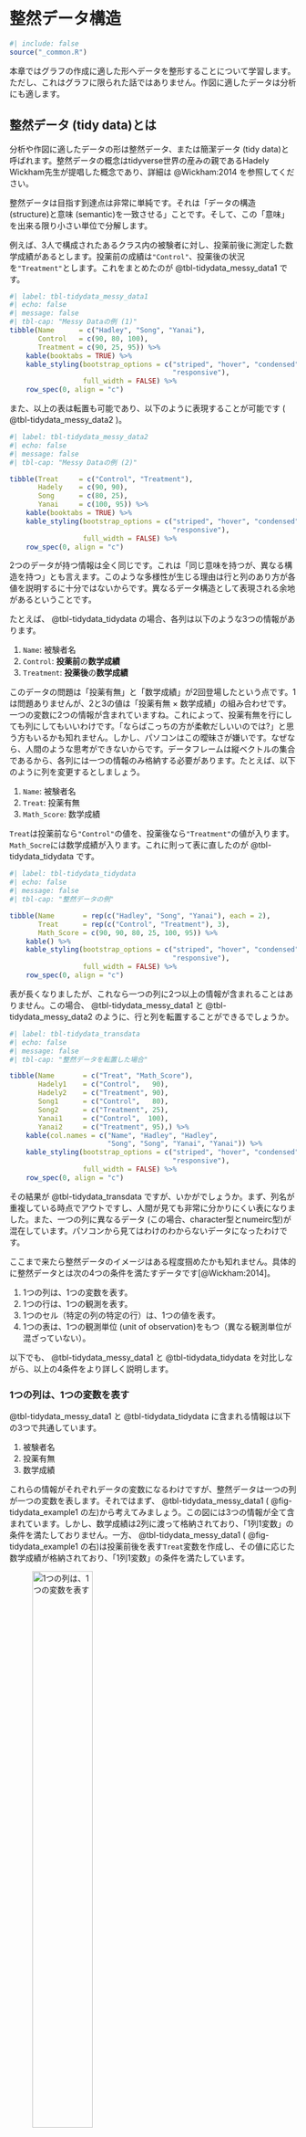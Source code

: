 # 整然データ構造 {#sec-tidydata}

```r
#| include: false
source("_common.R")
```

本章ではグラフの作成に適した形へデータを整形することについて学習します。ただし、これはグラフに限られた話ではありません。作図に適したデータは分析にも適します。

## 整然データ (tidy data)とは {#sec-tidydata-intro}

分析や作図に適したデータの形は整然データ、または簡潔データ (tidy data)と呼ばれます。整然データの概念はtidyverse世界の産みの親であるHadely Wickham先生が提唱した概念であり、詳細は @Wickham:2014 を参照してください。

整然データは目指す到達点は非常に単純です。それは「データの構造 (structure)と意味 (semantic)を一致させる」ことです。そして、この「意味」を出来る限り小さい単位で分解します。

例えば、3人で構成されたあるクラス内の被験者に対し、投薬前後に測定した数学成績があるとします。投薬前の成績は`"Control"`、投薬後の状況を`"Treatment"`とします。これをまとめたのが @tbl-tidydata_messy_data1 です。

```r
#| label: tbl-tidydata_messy_data1
#| echo: false
#| message: false
#| tbl-cap: "Messy Dataの例 (1)"
tibble(Name      = c("Hadley", "Song", "Yanai"),
       Control   = c(90, 80, 100),
       Treatment = c(90, 25, 95)) %>%
    kable(booktabs = TRUE) %>%
    kable_styling(bootstrap_options = c("striped", "hover", "condensed",
                                        "responsive"),
                  full_width = FALSE) %>%
    row_spec(0, align = "c")
```

また、以上の表は転置も可能であり、以下のように表現することが可能です ( @tbl-tidydata_messy_data2 )。

```r
#| label: tbl-tidydata_messy_data2
#| echo: false
#| message: false
#| tbl-cap: "Messy Dataの例 (2)"

tibble(Treat     = c("Control", "Treatment"),
       Hadely    = c(90, 90),
       Song      = c(80, 25),
       Yanai     = c(100, 95)) %>%
    kable(booktabs = TRUE) %>%
    kable_styling(bootstrap_options = c("striped", "hover", "condensed",
                                        "responsive"),
                  full_width = FALSE) %>%
    row_spec(0, align = "c")
```

2つのデータが持つ情報は全く同じです。これは「同じ意味を持つが、異なる構造を持つ」とも言えます。このような多様性が生じる理由は行と列のあり方が各値を説明するに十分ではないからです。異なるデータ構造として表現される余地があるということです。

たとえば、 @tbl-tidydata_tidydata の場合、各列は以下のような3つの情報があります。

1. `Name`: 被験者名
2. `Control`: **投薬前**の**数学成績**
3. `Treatment`: **投薬後**の**数学成績**

このデータの問題は「投薬有無」と「数学成績」が2回登場したという点です。1は問題ありませんが、2と3の値は「投薬有無 $\times$ 数学成績」の組み合わせです。一つの変数に2つの情報が含まれていますね。これによって、投薬有無を行にしても列にしてもいいわけです。「ならばこっちの方が柔軟だしいいのでは?」と思う方もいるかも知れません。しかし、パソコンはこの曖昧さが嫌いです。なぜなら、人間のような思考ができないからです。データフレームは縦ベクトルの集合であるから、各列には一つの情報のみ格納する必要があります。たとえば、以下のように列を変更するとしましょう。

1. `Name`: 被験者名
2. `Treat`: 投薬有無
3. `Math_Score`: 数学成績

`Treat`は投薬前なら`"Control"`の値を、投薬後なら`"Treatment"`の値が入ります。`Math_Socre`には数学成績が入ります。これに則って表に直したのが @tbl-tidydata_tidydata です。

```r
#| label: tbl-tidydata_tidydata
#| echo: false
#| message: false
#| tbl-cap: "整然データの例"

tibble(Name       = rep(c("Hadley", "Song", "Yanai"), each = 2),
       Treat      = rep(c("Control", "Treatment"), 3),
       Math_Score = c(90, 90, 80, 25, 100, 95)) %>%
    kable() %>%
    kable_styling(bootstrap_options = c("striped", "hover", "condensed",
                                        "responsive"),
                  full_width = FALSE) %>%
    row_spec(0, align = "c")
```

表が長くなりましたが、これなら一つの列に2つ以上の情報が含まれることはありません。この場合、 @tbl-tidydata_messy_data1 と @tbl-tidydata_messy_data2 のように、行と列を転置することができるでしょうか。

```r
#| label: tbl-tidydata_transdata
#| echo: false
#| message: false
#| tbl-cap: "整然データを転置した場合"

tibble(Name       = c("Treat", "Math_Score"),
       Hadely1    = c("Control",   90),
       Hadely2    = c("Treatment", 90),
       Song1      = c("Control",   80),
       Song2      = c("Treatment", 25),
       Yanai1     = c("Control",  100),
       Yanai2     = c("Treatment", 95),) %>% 
    kable(col.names = c("Name", "Hadley", "Hadley",
                        "Song", "Song", "Yanai", "Yanai")) %>%
    kable_styling(bootstrap_options = c("striped", "hover", "condensed",
                                        "responsive"),
                  full_width = FALSE) %>%
    row_spec(0, align = "c")
```

その結果が @tbl-tidydata_transdata ですが、いかがでしょうか。まず、列名が重複している時点でアウトですし、人間が見ても非常に分かりにくい表になりました。また、一つの列に異なるデータ (この場合、character型とnumeirc型)が混在しています。パソコンから見てはわけのわからないデータになったわけです。

ここまで来たら整然データのイメージはある程度掴めたかも知れません。具体的に整然データとは次の4つの条件を満たすデータです[@Wickham:2014]。

1. 1つの列は、1つの変数を表す。
2. 1つの行は、1つの観測を表す。
3. 1つのセル（特定の列の特定の行）は、1つの値を表す。
4. 1つの表は、1つの観測単位 (unit of observation)をもつ（異なる観測単位が混ざっていない）。

以下でも、 @tbl-tidydata_messy_data1 と @tbl-tidydata_tidydata を対比しながら、以上の4条件をより詳しく説明します。

### 1つの列は、1つの変数を表す

@tbl-tidydata_messy_data1 と @tbl-tidydata_tidydata に含まれる情報は以下の3つで共通しています。

1. 被験者名
2. 投薬有無
3. 数学成績

これらの情報がそれぞれデータの変数になるわけですが、整然データは一つの列が一つの変数を表します。それではまず、 @tbl-tidydata_messy_data1 ( @fig-tidydata_example1 の左)から考えてみましょう。この図には3つの情報が全て含まれています。しかし、数学成績は2列に渡って格納されており、「1列1変数」の条件を満たしておりません。一方、 @tbl-tidydata_messy_data1 ( @fig-tidydata_example1 の右)は投薬前後を表す`Treat`変数を作成し、その値に応じた数学成績が格納されており、「1列1変数」の条件を満たしています。

![1つの列は、1つの変数を表す](Figs/Tidydata/TidyData1.png){#fig-tidydata_example1 width="50%" fig-align="center"}

「1列1変数」は整然データの最も基本となる条件であり、整然データ作成の出発点とも言えます。

### 1つの行は、1つの観測を表す

@fig-tidydata_example2 の左は一行当たり、いくつの観察が含まれているでしょうか。それを確認するためには、このデータが何を観察しているかを考える必要があります。このデータは投薬**前後**の数学成績を観察し、量的に測定したものです。つまり、同じ人に対して2回観察を行ったことになります。したがって、投薬前の数学成績と投薬後の数学成績は別の観察であり、 @fig-tidydata_example2 の左は3行の表ですが、実は6回分の観察が含まれていることになります。1行に2つの観察が載っていることですね。

![1つの行は、1つの観測を表す](Figs/Tidydata/TidyData2.png){#fig-tidydata_example2 width="50%" fig-align="center"}

一方、 @fig-tidydata_example2 の右は6行のデータであり、観察回数とデータの行数が一致しています。つまり、1行に1観察となります。

今回は数学成績しか測っていたいので、簡単な例ですが、実際のデータには曖昧な部分があります。たとえば、投薬によって血圧が変化する可能性があるため、最高血圧もまた投薬前後に測定したとします。それが @tbl-tidydata_blood の左です。

```r
#| label: tbl-tidydata_blood
#| echo: false
#| message: false
#| tbl-cap: "1行1観察の例"
#| tbl-subcap:
#|   - "雑然データ"
#|   - "整然データ"
#| layout-ncol: 2

df1 <- tibble(
  Name  = rep(c("Hadley", "Song", "Yanai"), each = 2),
  Treat = rep(c("Control", "Treatment"), 3),
  Math  = c(90, 90, 80, 25, 100, 95),
  Blood = c(110, 115, 95, 110, 100, 95)
)

df2 <- df1 %>%
  pivot_longer(cols      = c(Math, Blood),
               names_to  = "Type",
               values_to = "Value")

kable(df1, booktabs = TRUE) %>%
  kable_styling(bootstrap_options = c("striped"))

kable(df2, booktabs = TRUE) %>%
  kable_styling(bootstrap_options = c("striped"))
```

3人に投薬前後に数学成績と最高血圧を測定した場合の観察回数は何回でしょう。3人 $\times$ 2時点 $\times$ 2指標の測定だから12回の測定でしょうか。ならば、 @tbl-tidydata_blood の右が整然データでしょう。しかし、この場合、1列1変数という条件が満たされなくなります。`Value`列には数学成績と血圧が混在しており、2つの変数になります。ならば、どれも整然データではないということでしょうか。実は整然データは @tbl-tidydata_blood の左です。なぜなら、「1観察=1値」ではないからです。データにおける観察とは観察単位ごとに測定された**値の集合**です。観察対象とは人や自治体、企業、国などだけでなく、時間も含まれます。たとえば、人の特徴 (性別、身長、所得、政治関心など)を測定しもの、ある日の特徴 (気温、株価など)を測定したもの全てが観察です。むろん、人 $\times$ 時間のような組み合わせが観察単位ともなり得ます。この一つ一つの観察単位から得られた値の集合が観察です。 @tbl-tidydata_blood の分析単位は「人 $\times$ 時間」です。成績や最高血圧は分析単位が持つ特徴や性質であって、分析単位ではありません。


### 1つのセルは、1つの値を表す

この条件に反するケースはあまりないかも知れません。たとえば、「Hadleyは処置前後の数学成績が同じだし、一行にまとめよう」という意味で @fig-tidydata_example3 の左のような表を作る方もいるかも知れませんが、あまりいないでしょう。

![1つのセルは、1つの値を表す](Figs/Tidydata/TidyData3.png){#fig-tidydata_example3 width="50%" fig-align="center"}

@fig-tidydata_example3 の例は「1セル1値」の条件に明らかに反します。しかし、基準が曖昧な変数もあり、その一つが日付です。

```r
#| label: tbl-tidydata_date_table
#| echo: false
#| message: false
#| tbl-cap: "日付の扱い方"
#| tbl-subcap:
#|   - "雑然データ?"
#|   - "整然データ?"
#| layout-ncol: 2

df1 <- tibble(
  Date  = c("2020/06/29", "2020/06/30", "2020/07/01", 
            "2020/07/02", "2020/07/03"),
  Stock = c(100, 105, 110, 85, 90)
)

df2 <- df1 %>%
  separate(Date, into = c("Year", "Month", "Date"), 
           sep = "/", convert = TRUE)

kable(df1, booktabs = TRUE) %>%
  kable_styling(bootstrap_options = c("striped"))

kable(df2, booktabs = TRUE) %>%
  kable_styling(bootstrap_options = c("striped"))
```

@tbl-tidydata_date_table の左側の表はどうでしょうか。5日間の株価を記録した架空のデータですが、たしかに`Date`列には日付が1つずつ、`Stock`には株価の値が1つずつ格納されています。しかし、解釈によっては「`Date`に年、月、日といった3つの値が含まれているぞ」と見ることもできます。この解釈に基づく場合、 @tbl-tidydata_date_table の右側の表が整然データとなり、左側は雑然データとなります。このケースは第一条件であった「一列一変数」とも関係します。なぜなら、`Date`という列が年・月・日といった3変数で構成されているとも解釈できるからです。

分析によっては左側のような表でも全く問題ないケースもあります。時系列分析でトレンド変数のみ必要ならこれでも十分に整然データと呼べます。しかし、季節変動などの要素も考慮するならば、左側は雑然データになります。データとしての使い勝手は右側の方が優れているのは確かです。

データを出来る限り細かく分解するほど情報量が豊かになりますが、それにも限度はあるでしょう。たとえば、「`Year`は実は世紀の情報も含まれているのでは...?」という解釈もできますが、これを反映してデータ整形を行うか否かは分析の目的と分析モデルによって異なります。この意味で、明らかな雑然データはあり得ますが、明らかな整然データは存在しないでしょう。どちらかといえば、整然さの度合いがあり、「これなら十分に整然データと言えないだろうか」と判断できれば十分ではないかと筆者 (Song)は考えます。

### 1つの表は、1つの観測単位をもつ

[e-stat](https://www.e-stat.go.jp)などから[国勢調査データ](https://www.e-stat.go.jp/stat-search/database?page=1&toukei=00200521&tstat=000001080615)をダウンロードした経験はあるでしょうか。以下の @fig-tidydata_example4 は2015年度国勢調査データの一部です。

![国勢調査データ](Figs/Tidydata/MessyData4.png){#fig-tidydata_example4 width="50%" fig-align="center"}

このデータの観察単位はなんでしょうか。データのの1行目は全国の人口を表しています。つまり、単位は国となります。しかし、2行目は北海道の人口です。この場合の観測単位は都道府県となります。つづいて、3行目は札幌市なので単位は市区町村になります。4行目は札幌市中央区、つまり観測単位が行政区になっています。そして14行目は函館市でまた単位は市区町村に戻っています。実際、会社や政府が作成するデータには @fig-tidydata_example4 や @fig-tidydata_example5 のようなものが多いです。とりわけ、 @fig-tidydata_example5 のように、最後の行に「合計」などが表記されている場合が多いです。

![1つの表は、1つの観測単位をもつ](Figs/Tidydata/TidyData4.png){#fig-tidydata_example5 width="50%" fig-align="center"}

このような表・データを作成することが悪いことではありません。むしろ、「読む」ための表ならこのような書き方が一般的でしょう。しかし、「分析」のためのデータは観察の単位を統一する必要があります。

## Wide型からLong型へ {#sec-tidydata-gather}

以下では「1列1変数」の条件を満たすデータの作成に便利な`pivot_longer()`と`pivot_wider()`関数について解説します。この関数群はおなじみの{dplyr}でなく、{tidyr}パッケージが提供している関数ですが、どれも{tidyverse}パッケージ群に含まれているため、{tidyverse}パッケージを読み込むだけで十分です。本節では`pivot_longer()`を、次節では`pivot_wider()`を取り上げます。

まず、`pivot_longer()`ですが、この関数は比較的に新しい関数であり、これまでは{tidyr}の`gather()`関数が使われてきました。しかし、`gahter()`関数は将来、なくなる予定の関数であり、今から{tidyr}を学習する方は`pivot_*()`関数群に慣れておきましょう。

まずは{tidyverse}パッケージを読み込みます。

```r
#| eval: false
pacman::p_load(tidyverse)
```

今回は様々な形のデータを変形する作業をするので、あるデータセットを使うよりも、架空の簡単なデータを使います。

```r
df1 <- tibble(
  Name      = c("Hadley", "Song", "Yanai"),
  Control   = c(90, 80, 100),
  Treatment = c(90, 25, 95),
  Gender    = c("Male", "Female", "Female")
)

df1
```

このデータは既に指摘した通り「1列1変数」の条件を満たしております。この条件を満たすデータは以下のような形となります。

```r
#| echo: false
df1 %>%
  pivot_longer(cols      = c(Control, Treatment),
               names_to  = "Treat",
               values_to = "Math_Score")
```

`Treat`変数が作成され、元々は変数名であった`"Control"`と`"Treatment"`が値として格納されます。この変数をキー変数と呼びます。そして、キー変数の値に応じた数学成績が`Math_Score`という変数でまとめられました。この変数を値変数と呼びます。

「1列1変数」を満たさなかった最初のデータは「Wide型データ」、これを満たすようなデータは「Long型データ」と呼ばれます。これは**相対的**に最初のデータが横に広いから名付けた名前であって、「Wide型=雑然データ」もしくは「Long型=整然データ」ではないことに注意してください。実際、 @tbl-tidydata_blood はどれも同じ情報を持つ表であり、右の方がLong型データです。しかし、整然データはWide型である左の方ですね。つまり、「Long型データだから1列1変数だ」ということは間違いです。同じ情報を持つデータで、相対的にどれが横長か、縦長かの相対的な問題です。

Wide型データをLong型へ変換する関数が`pivot_longer()`であり、基本的な使い方は以下の通りです。

```r
#| eval: false
# pivot_longer()の使い方
データ名 %>%
  pivot_longer(cols      = c(まとめる変数1, まとめる変数2, ...),
               names_to  = "キー変数名",
               values_to = "値変数名")
```

ここでは同じ変数が`Control`と`Treatment`変数で分けられているため、まとめる変数はこの2つであり、`cols = c(Control, Treatment)`と指定します。`Control`と`Treatment`は`"`で囲んでも、囲まなくても同じです。また、{dplyr}の`select()`関数で使える変数選択の関数 (`starts_with()`、`where()`など)や`:`演算子も使用可能です。また、`cols`引数は`pivot_longer()`の第2引数であるため、`cols = `は省略可能です（第一引数はパイプにより既に渡されています）。

`names_to`と`values_to`引数はそれぞれキー変数名と値変数名を指定する引数で、ここは必ず`"`で囲んでください。この`df1`をLong型へ変換し、`df1_L`と名付けるコードが以下のコードです。

```r
df1_L <- df1 %>%
  pivot_longer(Control:Treatment,
               names_to  = "Treat",
               values_to = "Math_Score")

df1_L
```

これだけでも`pivot_longer()`関数を使ってWide型からLong型への変換は問題なくできますが、以下ではもうちょっと踏み込んだ使い方について解説します。「ここまでで十分だよ」という方は、ここを飛ばしても構いません。

今回の実習データ`df3`は3人の体重を3日間に渡って計測したものです。ただし、ドジっ子のSongは2日目にうっかり測るのを忘れており、欠損値となっています。

```r
df2 <- tibble(
  Name = c("Hadley", "Song", "Yanai"),
  Day1 = c(75, 120, 70),
  Day2 = c(73,  NA, 69),
  Day3 = c(71, 140, 71)
)

df2
```

まず、これをこれまでのやり方でLong型へ変形し、`df2_L`と名付けます。

```r
df2_L <- df2 %>%
  pivot_longer(starts_with("Day"),
               names_to  = "Days",
               values_to = "Weight")

df2_L
```

これでも問題ないかも知れませんが、以下のような操作を追加に行うとします。

1. `Weight`が欠損している行を除去する
2. `Days`列の値から`"Day"`を除去し、numeric型にする

以上の作業を行うには、{dplyr}が便利でしょう。ちなみに`str_remove()`関数が初めて登場しましたが、これについては第[-@sec-string]章で詳細に解説します。簡単に説明しますと、`str_remove("X123", "X")`は`"X123"`から`"X"`を除去し、`"123"`のみ残す関すです。残された値が数字のみであってもデータ型はcharacter型なので、もう一回、numeric型に変換する必要があります[^long2]。{dplyr}を使ったコードは以下の通りです。

[^long2]: 実は`parse_number()`を使えばもっと簡単ですが、これについては後ほど解説します。

```r
# 1. WeightがNAのケースを除去
# 2. Days変数の値から"Day"を除去
# 3. Days変数をnumeric型へ変換
df2_L %>%
  filter(!is.na(Weight)) %>%           # 1
  mutate(Days = str_remove(Days, "Day"), # 2
         Days = as.numeric(Days))        # 3
```

実はこの作業、`pivot_longer()`内で行うことも可能です。たとえば、`values_to`で指定した変数の値が欠損しているケースを除去するには`values_drop_na`引数を`TRUE`に指定するだけです。

```r
# Weight変数がNAのケースを除去する
df2 %>%
  pivot_longer(starts_with("Day"),
               names_to       = "Days",
               values_to      = "Weight",
               values_drop_na = TRUE)
```

それでは、キー変数から共通する文字列を除去するにはどうすれば良いでしょうか。この場合、`names_prefix`引数を使います。これは`names_to`で指定した新しく出来る変数の値における接頭詞を指定し、それを除去する引数です。今回は`"Day1"`、`"Day2"`、`"Day3"`から`"Day"`を除去するので、`names_prefix = "Day"`と指定します。こうすることで、`Days`列から`"Day"`が除去されます。ただし、数字だけ残っても、そのデータ型はcharacter型ですので、このデータ型を変換する必要があります。ここで使うのが`names_transform`引数であり、これはlist型のオブジェクトを渡す必要があります。`Days`列をnumeric型にする場合は`list(Days = as.numeric)`です。複数の列のデータ型を変える場合、`list()`の中に追加していきます。それでは実際に走らせてみましょう。

```r
# 1. Day変数の値から"Day"を除去する
# 2. Day変数をinteger型に変換
# 3. Weight変数がNAのケースを除去する
df2 %>%
  pivot_longer(starts_with("Day"),
               names_to        = "Days",
               names_prefix    = "Day",                   # 1
               names_transform = list(Days = as.numeric), # 2
               values_to       = "Weight",
               values_drop_na  = TRUE)                    # 3
```

これでWide型をLong型が変換され、整然でありながら、より見栄の良いデータが出来上がりました。他にも`pivot_longer()`は様々な引数に対応しており、詳細は`?pivot_longer`や[レファレンスページ](https://tidyr.tidyverse.org/reference/pivot_longer.html)を参照してください。

## Long型からWide型へ {#sec-tidydata-spread}

ご存知の通り、「Long型データ=整然データ」ではありません。実際、 @tbl-tidydata_blood の右はLong型データですが、1列に2つの変数が含まれており、整然データとは言えません。このようなデータはいくらでもあります。とりわけ、「分析」のためじゃなく、「読む」ための表の場合において多く発見されます。

```r
#| label: tbl-tidydata_wider1
#| echo: false
#| message: false
#| tbl-cap: "Long型データの例"
#| tbl-subcap:
#|   - "雑然データ"
#|   - "整然データ"
#| layout-ncol: 2

df1 <- read_csv("Data/Population2015.csv")
df1 <- df1 %>% 
  slice(1:8) %>%
  mutate(都道府県 = ifelse(is.na(都道府県), "", 都道府県))
  

df2 <- df1 %>%
  mutate(都道府県 = ifelse(都道府県 == "", NA, 都道府県)) %>%
  fill(都道府県) %>%
  pivot_wider(names_from = 区分,
              values_from = 人口) %>%
  relocate(面積, .after = 外国人)

kable(df1, booktabs = TRUE) %>%
  kable_styling(bootstrap_options = c("striped"))

kable(df2, booktabs = TRUE) %>%
  kable_styling(bootstrap_options = c("striped"))
```

変数名が日本語になっていますが、これは「読むための表」を読み込むことを仮定しています。このように変数名として日本語は使えますが、自分でデータセットを作成する際、変数名はローマ字にすることを強く推奨します。

@tbl-tidydata_wider1 の左の場合、`人口`列に総人口と外国人人口といった2つの変数の値が格納されているため、整然データではありません。これを整然データにしたものが右の表です。本節ではLong型データをWide型データへ変換する`pivot_wider()`関数を紹介します。この関数は同じく{tidyr}が提供している`spread()`関数とほぼ同じ関数ですが、今は`pivot_wider()`の使用が推奨されており、`spread()`はいずれか{tidyr}から外される予定です。

まずは、実習用データを読み込みます。

```r
#| message: false
df3 <- read_csv("Data/Population2015.csv")

df3
```

このデータは2015年国勢調査から抜粋したデータであり、各変数の詳細は @tbl-tidydata_df3_detail の通りです。

```r
#| label: tbl-tidydata_df3_detail
#| message: false
#| echo: false
#| tbl-cap: "df3の詳細"
data.frame(変数名 = c("`都道府県`", "`区分`", "`人口`", "`面積`"),
              説明 = c("都道府県名",
                     "総人口/外国人人口の区分",
                     "人口 (人)",
                     "面積 (km$^2$)")) %>%
  kable() %>%
    kable_styling(bootstrap_options = c("striped"),
                  full_width = FALSE) %>%
  row_spec(0, align = "c")
```

まずは変数名が日本語になっているので、`rename()`関数を使ってそれぞれ`Pref`、`Type`、`Population`、`Area`に変更します。

```r
df3 <- df3 %>%
  rename("Pref" = 都道府県, "Type" = 区分, "Population" = 人口, "Area" = 面積)

df3
```

次は、`Pref`列の欠損値を埋めましょう。ここの欠損値は、当該セルの一つ上のセルの値で埋まりますが、これは`fill()`関数で簡単に処理できます。欠損値を埋めたい変数名を`fill()`の引数として渡すだけです。

```r
df3 <- df3 %>%
  fill(Pref)

df3
```

そして、いよいよ`pivot_wider()`関数の出番ですが、基本的に使い方は以下の通りです。

```r
#| eval: false
# pivot_wider()の使い方
データ名 %>%
  pivot_wider(names_from  = キー変数名,
              values_from = 値変数名)
```

まず、キー変数名は列として展開する変数名であり、ここでは`Type`になります。そして、値変数名は展開される値の変数であり、ここでは`Population`になります。つまり、「`Population`を`Type`ごとに分けて別の列にする」ことになります。また、`values_from`引数は長さ2以上のベクトルを指定することで、複数の値変数を指定することも可能です。たとえば、`df3`に`Income`という平均所得を表す列があり、これらも総人口と外国人それぞれ異なる値を持っているとしたら、`values_from = c(Population, Income)`のように複数の値変数を指定することが出来ます。今回は値変数が1つのみですが、早速やってみましょう。

```r
df3_W <- df3 %>%
  pivot_wider(names_from  = Type,
              values_from = Population)

df3_W
```

また、日本語の変数名が出来てしまったので、それぞれ`Total`と`Foreigner`に変更し、`relocate()`関数を使って`Area`を最後の列に移動します。

```r
df3_W <- df3_W %>%
  rename("Total"     = 総人口,
         "Foreigner" = 外国人) %>%
  relocate(Area, .after = last_col())

df3_W
```

これで整然データの出来上がりです。

この`pivot_wider()`関数は`pivot_longer()`関数同様、様々な引数を提供しておりますが、主に使う機能は以上です。他には`pivot_wider()`によって出来た欠損値を埋める引数である`values_fill`があり、デフォルト値は`NULL`です。ここに`0`や`"Missing"`などの長さ1のベクトルを指定すれば、指定した値で欠損値が埋まります。

`pivot_wider()`関数の詳細は`?pivot_wider`もしくは、[レファレンスページ](https://tidyr.tidyverse.org/reference/pivot_wider.html)を参照してください。

## 列の分割 {#sec-tidydata-separate}

他にも「1列1変数」の条件を満たさないケースを考えましょう。`pivot_longer()`は1つの変数が複数の列に渡って格納されている際に使いましたが、今回は1つの列に複数の変数があるケースを考えてみましょう。たとえば、年月日が1つの列に入っている場合、これを年、月、日の3列で分割する作業です。また、これと関連して、列から文字列を除去し、数値のみ残す方法についても紹介します。

[実習用データ](Data/COVID19_JK.csv)を読み込んでみましょう。

```r
df4 <- read_csv("Data/COVID19_JK.csv")

df4
```

このデータは2020年1月16日から2020年7月5日まで、COVID-19 (新型コロナ)の新規感染者数を日本と韓国を対象に収集したものです。データはWikipedia ([日本](https://en.wikipedia.org/wiki/COVID-19_pandemic_in_Japan) / [韓国](https://en.wikipedia.org/wiki/COVID-19_pandemic_in_South_Korea))から収集しました。韓国の新規感染者数は最初の4日分が欠損値のように見えますが、最初の感染者が確認されたのが1月20日のため、1月19日までは欠損となっています。

```r
#| echo: false
#| messsage: false
data.frame(変数名 = c("`ID`", "`Date`", "`Week`", 
                   "`Confirmed_Japan`", "`Confirmed_Korea`"),
              説明 = c("ケースID", "年月日", "曜日", 
                     "新規感染者数 (日本)", "新規感染者数 (韓国)")) %>%
  kable() %>%
    kable_styling(bootstrap_options = c("striped", "hover", "condensed",
                                        "responsive"),
                  full_width = FALSE) %>%
  row_spec(0, align = "c")
```

このデータの場合、観察単位は「国 $\times$ 日」です。しかし、`df4`は1行に日本と韓国の情報が格納されており「1行1観察」の条件を満たしておりません。したがって、`pivot_longer()`を使ってLong型へ変換し、新しいデータの名前を`df4_L`と名付けます。

```r
df4_L <- df4 %>%
  pivot_longer(cols         = starts_with("Confirmed"), 
               names_to     = "Country",
               names_prefix = "Confirmed_",
               values_to    = "Confirmed")

df4_L
```

続いて、新規感染者数を表す`Confirmed`列から「人」を除去しましょう。人間にとってはなんの問題もありませんが、パソコンにとって`1人`や`5人`は文字列に過ぎず、分析ができる状態ではありません。ここで使う関数が`parse_number()`です。引数として指定した列から数値のみ抽出します。`"$1000"`や`"1, 324, 392"`のような数値でありながら、character型として保存されている列から数値のみを取り出す際に使う関数です。使い方は以下の通りです。

```r
#| eval: false
データ名 %>%
  mutate(新しい変数名 = parse_number(数値のみ抽出する変数名))
```

似たようなものとして`parse_character()`があり、これは逆に文字列のみ抽出する関数です。

ここでは`Confimed`から数値のみ取り出し、`Confrimed`列に上書きし、それを`df4_S`と名付けます。

```r
df4_S <- df4_L %>%
  mutate(Confirmed = parse_number(Confirmed))

df4_S
```

それでは国、曜日ごとの新規感染者数を調べてみます。求める統計量は曜日ごとの新規感染者数の合計、平均、標準偏差です。まず、曜日は月から日の順になるよう、factor型に変換します。そして、国と曜日ごとに記述統計量を計算し、`df4_S_Summary1`という名で保存します。

```r
df4_S <- df4_S %>%
  mutate(Week = factor(Week, 
                       levels = c("月", "火", "水", "木", "金", "土", "日")))

df4_S_Summary1 <- df4_S %>%
  group_by(Country, Week) %>%
  summarise(Sum     = sum(Confirmed,  na.rm = TRUE),
            Mean    = mean(Confirmed, na.rm = TRUE),
            SD      = sd(Confirmed,   na.rm = TRUE),
            .groups = "drop")

df4_S_Summary1
```

`df4_S_Summary1`はこの状態で整然データですが、もし人間が読むための表を作るなら、韓国と日本を別の列に分けた方が良いかも知れません。`pivot_wider()`を使って、日本と韓国のの新規感染者数を2列に展開します。

```r
df4_S_Summary1 %>%
  pivot_wider(names_from  = Country,
              values_from = Sum:SD)
```

これで人間にとって読みやすい表が出来ました。今は「日本の合計」、「韓国の合計」、「日本の平均」、...の順番ですが、これを日本と韓国それぞれまとめる場合は、`relocate()`を使います。

```r
df4_S_Summary1 %>%
  pivot_wider(names_from  = Country,
              values_from = Sum:SD) %>%
  relocate(Week, ends_with("Japan"), ends_with("Korea"))
```

新規感染者が確認されるのは金〜日曜日が多いことが分かります。

曜日ではなく、月ごとに記述統計料を計算する場合は、まず`Date`列を年、月、日に分割する必要があります。具体的には`Date`を`"/"`を基準に別ければいいです。そこで登場するのは`separate()`関数であり、使い方は以下の通りです。

```r
#| eval: false
# separate()の使い方
データ名 %>%
  separate(cols = 分割する変数名,
           into = 分割後の変数名,
           sep  = "分割する基準")
```

`cols`には`Date`を指定し、`into`は新しく出来る列名を指定します。今回は`Date`が3列に分割されるので、長さ3のcharacter型ベクトルを指定します。ここでは`Year`、`Month`、`Day`としましょう。最後の`sep`引数は分割する基準となる文字を指定します。`df4`の`Date`は`"2020/06/29"`のように年月日が`"/"`で分けられているため、`"/"`を指定します。実際にやってみましょう。

```r
df4_S <- df4_S %>%
  separate(col = Date, into = c("Year", "Month", "Day"), sep = "/")

df4_S
```

新しく出来た変数は元の変数があった場所になります。ここまで来たら月ごとに新規感染者の記述統計量は計算できます。曜日ごとに行ったコードの`Week`を`Month`に変えるだけです。また、`Month`は数字のみで構成されたcharacter型であるため、このままでも問題なくソートされます。したがって、別途factor化の必要もありません（むろん、してもいいですし、むしろ推奨されます）。

```r
df4_S_Summary2 <- df4_S %>%
  group_by(Country, Month) %>%
  summarise(Sum     = sum(Confirmed,  na.rm = TRUE),
            Mean    = mean(Confirmed, na.rm = TRUE),
            SD      = sd(Confirmed,   na.rm = TRUE),
            .groups = "drop")

df4_S_Summary2
```

```r
df4_S_Summary2 %>%
  pivot_wider(names_from  = Country,
              values_from = Sum:SD) %>%
  relocate(Month, ends_with("Japan"), ends_with("Korea"))
```

平均値から見ると、日本は7都道府県を対象に緊急事態宣言が行われた4月がピークで緩やかに減少していますが、7月になって上がり気味です。韓国はカルト宗教団体におけるクラスターが発生した3月がピークで、6月からまた上がり気味ですね。傾向としては韓国が日本に1ヶ月先行しているように見えます。

それでは`separate()`関数の他の引数についても簡単に紹介します。まず、`sep`引数はnumeric型でも可能です。この場合、文字列内の位置を基準に分割されます。年月日が`20200629`のように保存されている場合は、何らかの基準となる文字がありません。この場合、`sep = c(4, 6)`にすると、「`"20200629"`の4文字目と5文字目の間で分割、6文字目と7文字目の間で分割」となります。また、`sep = c(-4, -2)`のように負の値も指定可能であり、この場合は右からの位置順で分割します。

また、`separate()`後は元の変数がなくなりますが、`remove = FALSE`の場合、元の変数 (ここでは`Date`)が残ります。他にも`convert`引数もあります。`convert = TRUE`の場合、適切なデータ型へ変換してくれます。デフォルト値は`FALSE`であり、この場合、character型として分割されます。先ほどの例だと`Year`も`Month`も`Day`も現在はcharacter型です。`separate()`内で`convert = TRUE`を追加すると、分割後の`Year`、`Month`、`Day`はnumeric型として保存されます。

`separate()`の詳細は`?separate`または、[レファレンスページ](https://tidyr.tidyverse.org/reference/separate.html)を参照してください。

